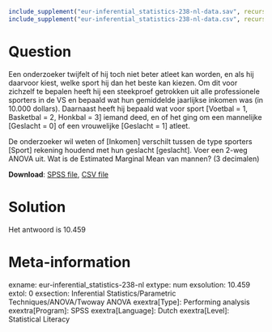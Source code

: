 ```r
include_supplement("eur-inferential_statistics-238-nl-data.sav", recursive = TRUE)
include_supplement("eur-inferential_statistics-238-nl-data.csv", recursive = TRUE)
```

Question
========
Een onderzoeker twijfelt of hij toch niet beter atleet kan worden, en als hij daarvoor kiest, welke sport hij dan het beste kan kiezen. Om dit voor zichzelf te bepalen heeft hij een steekproef getrokken uit alle professionele sporters in de VS en bepaald wat hun gemiddelde jaarlijkse inkomen was (in 10.000 dollars). Daarnaast heeft hij bepaald wat voor sport [Voetbal = 1, Basketbal = 2, Honkbal = 3] iemand deed, en of het ging om een mannelijke [Geslacht = 0] of een vrouwelijke [Geslacht = 1] atleet.

De onderzoeker wil weten of [Inkomen] verschilt tussen de type sporters [Sport] rekening houdend met hun geslacht [geslacht]. Voer een 2-weg ANOVA uit. Wat is de Estimated Marginal Mean van mannen? (3 decimalen)

**Download**: [SPSS file](eur-inferential_statistics-238-nl-data.sav), [CSV file](eur-inferential_statistics-238-nl-data.csv)


Solution
========
Het antwoord is 10.459


Meta-information
================
exname: eur-inferential_statistics-238-nl
extype: num
exsolution: 10.459
extol: 0
exsection: Inferential Statistics/Parametric Techniques/ANOVA/Twoway ANOVA
exextra[Type]: Performing analysis
exextra[Program]: SPSS
exextra[Language]: Dutch
exextra[Level]: Statistical Literacy
